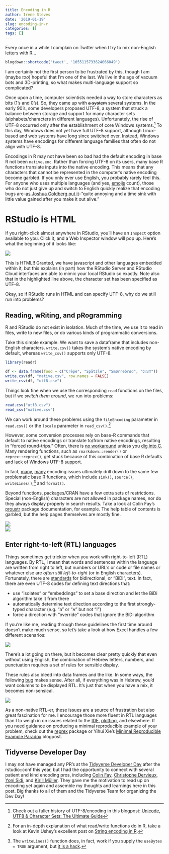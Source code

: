 ```yaml
---
title: Encoding in R
author: Irene Steves
date: '2019-01-19'
slug: encoding-in-r
categories: []
tags: []
---
```


Every once in a while I complain on Twitter when I try to mix non-English letters with R...

```r
blogdown::shortcode('tweet', '1055115733624066049')
```

I am certainly not the first person to be frustrated by this, though I am (maybe _too_) hopeful that I'm one of the last. We live in the age of vacuum bots and 3D-printing, so what makes multi-language support so complicated? 

Once upon a time, computer scientists needed a way to store characters as bits (1's and 0's). So, they came up with ~~a system~~ several systems. In the early 90's, some developers proposed UTF-8, a system that struck a balance between storage and support for many character sets (alphabets/characters in different languages). Unfortunately, the rise of UTF-8 occurred only after the establishment of core Windows systems.[^1] To this day, Windows does not yet have full UTF-8 support, although Linux-based and web systems have long since switched over. Instead, Windows systems have encodings for different language families that often do not align with UTF-8.

[^1]: Check out a fuller history of UTF-8/encoding in this blogpost:  [Unicode, UTF8 & Character Sets: The Ultimate Guide](https://www.smashingmagazine.com/2012/06/all-about-unicode-utf8-character-sets/)

Encodings in R may not have been so bad had the default encoding in base R not been `native.enc`. Rather than forcing UTF-8 on its users, many base R functions translate inputs into the native encoding. This means that any characters that cannot be represented in the computer's native encoding become garbled. If you only ever use English, you probably rarely feel this. For anyone who uses multiple languages (and yes, [emojis](https://github.com/hadley/emo/issues/7) count), those who do not just give up and switch to English quickly realize that encoding bugs are--[as Joshua Goldberg put it](https://yihui.name/en/2018/11/biggest-regret-knitr/)--"quite annoying and a time sink with little value gained after you make it out alive." 

# RStudio is HTML

If you right-click almost anywhere in RStudio, you'll have an `Inspect` option available to you. Click it, and a Web Inspector window will pop up. Here's what the beginning of it looks like:

![](https://github.com/isteves/website/blob/master/static/rstudio-html.png?raw=true)

This is HTML!! Granted, we have javascript and other languages embedded within it, but this explains (in part) how the RStudio Server and RStudio Cloud interfaces are able to mimic your local RStudio so exactly. Note also that in the highlighted line above, the character set has been specified as UTF-8.

Okay, so if RStudio runs in HTML and can specify UTF-8, why do we still run into problems?

## Reading, wRiting, and pRogramming

R and RStudio do not exist in isolation. Much of the time, we use it to read in files, write to new files, or do various kinds of programmatic conversions. 

Take this simple example. We want to save a dataframe that includes non-English characters. `write.csv()` takes the system's native encoding by default, whereas `write_csv()` supports only UTF-8.

```r
library(readr)

df <- data.frame(food = c("Crêpe", "Spätzle", "Smørrebrød", "חומוס"))
write.csv(df, "native.csv", row.names = FALSE)
write_csv(df, "utf8.csv")
```

Things look fine when we use the corresponding `read` functions on the files, but if we _switch them around_, we run into problems:

```r
read.csv("utf8.csv")
read_csv("native.csv")
```

We can work around these problems using the `fileEncoding` parameter in `read.csv()` or the `locale` parameter in `read_csv()`.[^3]

[^3]: For an in-depth explanation of what read/write functions do in R, take a look at Kevin Ushey's excellent post on [String encoding in R](http://kevinushey.github.io/blog/2018/02/21/string-encoding-and-r/).

However, some conversion processes rely on base-R commands that default to native encodings or translate to/from native encodings, resulting in "forced round-trips." Often, there is [no workaround](https://github.com/r-lib/evaluate/issues/59) unless you [dig into C](http://r.789695.n4.nabble.com/source-parse-and-foreign-UTF-8-characters-td4733523.html). Many rendering functions, such as `rmarkdown::render()` or `reprex::reprex()`, get stuck because of this combination of base R defaults and lack of Windows UTF-8 support.

In fact, [many](https://github.com/yihui/knitr/issues/1506), [many](https://community.rstudio.com/t/problem-rendering-foreign-languages-in-rmd/17931/6) encoding issues ultimately drill down to the same few problematic base R functions, which include `sink()`, `source()`, `writeLines()`,[^2] and `format()`.

[^2]: The `writeLines()` function does, in fact, work if you supply the `useBytes = TRUE` argument, but [it is a hack](https://bugs.r-project.org/bugzilla/show_bug.cgi?id=17503).

Beyond functions, packages/CRAN have a few extra sets of restrictions. Special (non-English) characters are not allowed in package names, nor do they always display properly in search results. Take a look at Colin Fay's [proustr](https://github.com/ColinFay/proustr) package documentation, for example. The help table of contents is garbled, but the help pages themselves are mostly fine.

![](https://github.com/isteves/website/blob/master/static/proustr-help1.png?raw=true)  
![](https://github.com/isteves/website/blob/master/static/proustr-help2.png?raw=true)

## Enter right-to-left (RTL) languages

Things sometimes get trickier when you work with right-to-left (RTL) languages. By RTL, I mean that words and sentences within the language are written from right to left, but numbers or URL's or code or file names or whatever else are _often still left-to-right_ (or in English characters). Fortunately, there are [standards](https://www.w3.org/International/questions/qa-bidi-unicode-controls) for bidirectional, or "BiDi", text. In fact, there are even UTF-8 codes for defining text directions that:

- use "isolates" or "embeddings" to set a base direction and let the BiDi algorithm take it from there
- automatically determine text direction according to the first strongly-typed character (e.g. "a" or "א" but not "!")
- force a direction with "override" codes that ignore the BiDi algorithm

If you're like me, reading through these guidelines the first time around doesn't make much sense, so let's take a look at how Excel handles a few different scenarios:

![](https://user-images.githubusercontent.com/25118334/43059894-7cdfbeb4-8e03-11e8-917b-41b087d95742.gif)

There's a lot going on there, but it becomes clear pretty quickly that even without using English, the combination of Hebrew letters, numbers, and punctuation requires a set of rules for sensible display.

These rules also bleed into data frames and the like. In some ways, the following [bug](https://github.com/tidyverse/tibble/issues/433) makes sense. After all, if everything was in Hebrew, you'd want columns to be displayed RTL. It's just that when you have a mix, it becomes non-sensical. 

![](https://github.com/isteves/website/blob/master/static/tibble-flip.png?raw=true)

As a non-native RTL-er, these issues are a source of frustration but also great fascination for me. I encourage those more fluent in RTL languages than I to weigh in on issues related to the [IDE](https://github.com/rstudio/rstudio/issues/3808), [plotting](https://github.com/tidyverse/ggplot2/pull/2817), and elsewhere. If you need guidance on producing a minimal reproducible example of your problem, check out the [reprex](https://reprex.tidyverse.org/) package or Yihui Xie's [Minimal Reproducible Example Paradox](https://yihui.name/en/2017/09/the-minimal-reprex-paradox/) blogpost.

## Tidyverse Developer Day

I may not have managed any PR's at the [Tidyverse Developer Day](https://github.com/tidyverse/dev-day-2019) after the rstudio::conf this year, but I had the opportunity to connect with several patient and kind encoding pros, including [Colin Fay](https://twitter.com/_ColinFay), [Christophe Dervieux](https://twitter.com/chrisderv), [Yoni Sidi](https://twitter.com/yoniceedee), and [Kirill Müller](https://twitter.com/krlmlr). They gave me the motivation to read up on encoding yet again and assemble my thoughts and learnings here in this post. Big thanks to all of them and the Tidyverse Team for organizing the Dev Day!

